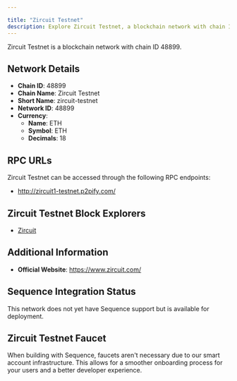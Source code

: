 ```yaml
---

title: "Zircuit Testnet"
description: Explore Zircuit Testnet, a blockchain network with chain ID 48899. Learn about its native currency, ETH, and how to interact with the network.
---
```




Zircuit Testnet is a blockchain network with chain ID 48899.

## Network Details

- **Chain ID**: 48899
- **Chain Name**: Zircuit Testnet
- **Short Name**: zircuit-testnet
- **Network ID**: 48899
- **Currency**: 
  - **Name**: ETH
  - **Symbol**: ETH
  - **Decimals**: 18

## RPC URLs

Zircuit Testnet can be accessed through the following RPC endpoints:

- http://zircuit1-testnet.p2pify.com/

## Zircuit Testnet Block Explorers

- [Zircuit](https://explorer.testnet.zircuit.com)

## Additional Information

- **Official Website**: https://www.zircuit.com/

## Sequence Integration Status

This network does not yet have Sequence support but is available for deployment.

## Zircuit Testnet Faucet

When building with Sequence, faucets aren't necessary due to our smart account infrastructure. This allows for a smoother onboarding process for your users and a better developer experience.
